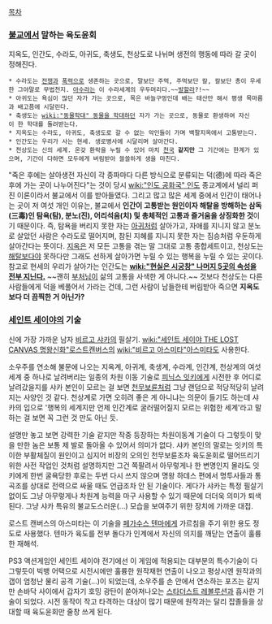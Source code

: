 [[목차]]
=== [[불교]]에서 말하는 육도윤회 ===
지옥도, 인간도, 수라도, 아귀도, 축생도, 천상도로 나뉘며 생전의 행동에 따라 갈 곳이 정해진다.

 * 수라도는 [[전쟁]]과 [[폭력]]으로 생존하는 곳으로, 말보단 주먹, 주먹보단 칼, 칼보단 총이 우세한 그야말로 무법천지. [[아수라]]는 이 수라세계의 우두머리다.~~[[발할라]]?!~~
 * 아귀도는 욕심이 많던 자가 가는 곳으로, 목은 바늘구멍인데 배는 태산만 해서 평생 목마름과 배고픔에 시달린다.
 * 축생도는 [[wiki:"동물학대" 동물을 학대]]하던 자가 가는 곳으로, 동물로 환생하여 자신이 한 학대를 돌려받는다.
 * 지옥도는 수라도, 아귀도, 축생도로 갈 수 없는 악인들이 가며 백팔지옥에서 고통받는다.
 * 인간도는 우리가 사는 현세. 생로병사에 시달리며 살아간다.
 * 천상도는 신의 세계. 온갖 환락을 누릴 수 있어 마치 [[천국]] '''같지만''' 그 기간에는 한계가 있으며, 기간이 다하면 모두에게 버림받아 쓸쓸하게 생을 마친다.

"죽은 후에는 살아생전 자신이 각 종파마다 다른 방식으로 분류되는 덕(德)에 따라 죽은 후에 가는 곳이 나누어진다"는 것이 당시 [[wiki:"인도 공화국" 인도]] 종교계에서 널리 퍼진 이론이라서 불교에서 이를 받아들였다.
그리고 많고 많은 세계 중에서 인간이 태어나는 곳이 저 여섯 개인 이유는, 불교에서 '''인간이 고통받는 원인이자 해탈을 방해하는 삼독(三毒)인 탐욕(탐), 분노(진), 어리석음(치) 및 총체적인 고통과 즐거움을 상징화한 것'''이기 때문이다. 즉, 탐욕을 버리지 못한 자는 [[아귀]]처럼 살아가고, 자애를 지니지 않고 분노로 살았던 사람은 수라도로 떨어지며, 참된 지혜를 지니지 못한 자는 짐승처럼 우둔하게 살아간다는 뜻이다. [[지옥]]은 저 모든 고통을 겪는 말 그대로 고통 종합세트이고, 천상도는 [[해탈]]보다야 못하다만 그래도 선하게 살아가면 누릴 수 있는 행복을 누릴 수 있는 곳이다. 참고로 현세의 우리가 살아가는 인간도는 '''[[wiki:"현실은 시궁창" 나머지 5곳의 속성을 전부 지닌다.]]''' ~~괜히 [[부처님]]이 삶의 고통을 사색한 게 아니다.~~ 것보다 천상도는 다른 사람들에게 덕을 베풀어서 가라는 건데, 그런 사람이 남들한테 버림받아 죽으면 '''지옥도보다 더 끔찍한 거 아닌가?'''
=== [[세인트 세이야]]의 기술 ===

신에 가장 가까운 남자 [[비르고 샤카]]의 필살기. [[wiki:"세인트 세이야 THE LOST CANVAS 명왕신화"로스트캔버스]]의 [[wiki:"비르고 아스미타"아스미타]]도 사용한다.

소우주를 연소해 불문에 나오는 지옥계, 아귀계, 축생계, 수라계, 인간계, 천상계의 여섯 세계 중 하나로 날려버리는 일종의 차원 이동 기술로 [[피닉스 잇키]]에게 시전한 후 어디로 날려갔을지를 샤카 본인이 모르는 걸 보면 [[천무보륜]]처럼 그냥 랜덤으로 적당적당히 날려지는 사양인 것 같다. 천상계로 가면 오히려 좋은 게 아니냐는 의문이 들기도 하는데 샤카의 입으로 '행복의 세계지만 언제 인간계로 굴러떨어질지 모르는 위험한 세계'라고 말하는 걸 보면 꼭 그런 것 만도 아닌 듯.

설명만 놓고 보면 강력한 기술 같지만 작중 등장하는 차원이동계 기술이 다 그렇듯이 맞을 만한 놈은 보통 제 발로 돌아올 수 있어서 의미가 없다. 샤카 본인의 말로는 잇키의 특이한 부활체질이 원인이고 심지어 비장의 오의인 천무보륜조차 육도윤회로 떨어뜨리기 위한 사전 작업인 것처럼 설명하지만 그건 쪽팔려서 아무렇게나 한 변명인지 몰라도 잇키에게 한번 굴욕당한 후로는 두번 다시 쓰지 않으며 명왕 하데스 편에서 명투사들과 통곡조를 상대로 전력으로 싸울 때도 언급조차 안 된 기술이다. 게다가 샤카는 특정 필살기 없이도 그냥 아무렇게나 차원계 능력을 마구 사용할 수 있기 때문에 더더욱 의미가 퇴색된다. 그냥 샤카 특유의 불교도스러운(...) 모습을 보여주기 위한 장치에 가까운 대접.

로스트 캔버스의 아스미타는 이 기술을 [[페가수스 텐마]]에게 가르침을 주기 위한 용도 정도로 사용했다. 텐마가 육도를 전부 돌다가 인계에서 자신의 의지를 깨닫는 연출이 훌륭한 재해석.

PS3 액션게임인 세인트 세이야 전기에선 이 게임에 적용되는 대부분의 특수기술이 다 그렇듯이 빅뱅 어택으로 시전시에만 훌륭한 원작재현 연출이 나오고 평상시엔 원작과의 갭이 엄청난 물리 공격 기술(...)이 되었는데, 소우주를 손 안에서 연소하는 포즈는 같지만 손바닥 사이에서 갑자기 호밍 광탄이 쏟아져나오는 [[스타더스트 레볼루션]]과 흡사한 기술이 되었다. 시전 동작이 작고 타격하는 대상이 많기 때문에 원작과는 달리 잡졸들을 상대할 때 육도윤회만 줄창 쓰게 된다.

